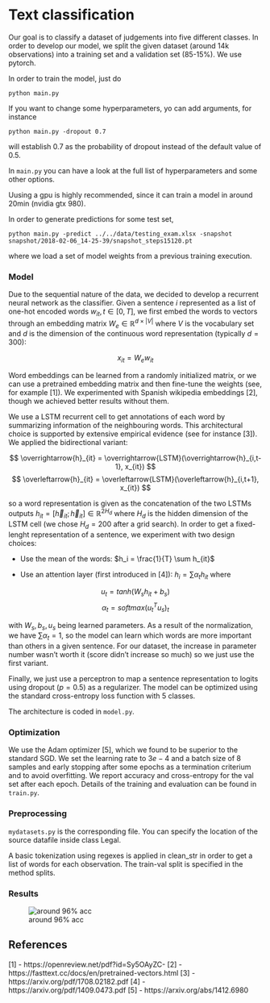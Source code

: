 
# Text classification

Our goal is to classify a dataset of judgements into five different classes. In order to develop our model, we split the given dataset (around 14k observations) into a training set and a validation set (85-15%). We use pytorch.

In order to train the model, just do

```python main.py```

If you want to change some hyperparameters, yo can add arguments, for instance

```python main.py -dropout 0.7```

will establish 0.7 as the probability of dropout instead of the default value of 0.5.

In ```main.py``` you can have a look at the full list of hyperparameters and some other options.

Uusing a gpu is highly recommended, since it can train a model in around 20min (nvidia gtx 980).

In order to generate predictions for some test set,

```python main.py -predict ../../data/testing_exam.xlsx -snapshot snapshot/2018-02-06_14-25-39/snapshot_steps15120.pt```

where we load a set of model weights from a previous training execution.

### Model

Due to the sequential nature of the data, we decided to develop a recurrent neural network as the classifier.
Given a sentence $i$ represented as a list of one-hot encoded words $w_{it}, t \in \left[0, T \right]$, we first embed the words to vectors through an embedding matrix $W_e \in \mathbb{R}^{d\times|V|}$ where $V$ is the vocabulary set and $d$ is the dimension of the continuous word representation (typically $d=300$):

$$
  x_{it} = W_e w_{it}
$$


Word embeddings can be learned from a randomly initialized matrix, or we can use a pretrained embedding matrix and then fine-tune the weights (see, for example [1]). We experimented with Spanish wikipedia embeddings [2], though we achieved better results without them.

We use a LSTM recurrent cell to get annotations of each word by summarizing information of the neighbouring words. This architectural choice is supported by extensive empirical evidence (see for instance [3]). We applied the bidirectional variant:

$$
  \overrightarrow{h}_{it} = \overrightarrow{LSTM}(\overrightarrow{h}_{i,t-1}, x_{it})
$$
$$
  \overleftarrow{h}_{it} = \overleftarrow{LSTM}(\overleftarrow{h}_{i,t+1}, x_{it})
$$

so a word representation is given as the concatenation of the two LSTMs outputs $h_{it} = \left[ \overleftarrow{h}_{it}; \overrightarrow{h}_{it} \right] \in \mathbb{R}^{2H_d}$ where $H_d$ is the hidden dimension of the LSTM cell (we chose $H_d = 200$ after a grid search). In order to get a fixed-lenght representation of a sentence, we experiment with two design choices:

* Use the mean of the words: $h_i = \frac{1}{T} \sum h_{it}$

* Use an attention layer (first introduced in [4]): $h_i = \sum \alpha_t h_{it}$ where

$$
u_t = tanh(W_s h_{it} + b_s)
$$
$$
\alpha_t = softmax(u_t^T u_s)_t
$$

with $W_s, b_s, u_s$ being learned parameters. As a result of the normalization, we have $\sum \alpha_t = 1$, so the model can learn which words are more important than others in a given sentence. For our dataset, the increase in parameter number wasn't worth it (score didn't increase so much) so we just use the first variant.

Finally, we just use a perceptron to map a sentence representation to logits using dropout ($p=0.5$) as a regularizer. The model can be optimized using the standard cross-entropy loss function with 5 classes.

The architecture is coded in ```model.py```.

### Optimization

We use the Adam optimizer [5], which we found to be superior to the standard SGD. We set the learning rate to $3e-4$ and a batch size of 8 samples and early stopping after some epochs as a termination criterium and to avoid overfitting. We report accuracy and cross-entropy for the val set after each epoch. Details of the training and evaluation can be found in ```train.py```.

### Preprocessing

```mydatasets.py``` is the corresponding file. You can specify the location of the source datafile inside class Legal.

A basic tokenization using regexes is applied in clean_str in order to get a list of words for each observation. The train-val split is specified in the method splits.


### Results

![around 96% acc](src/lstm/res.png)





## References

[1] - https://openreview.net/pdf?id=Sy5OAyZC-
[2] - https://fasttext.cc/docs/en/pretrained-vectors.html
[3] - https://arxiv.org/pdf/1708.02182.pdf
[4] - https://arxiv.org/pdf/1409.0473.pdf
[5] - https://arxiv.org/abs/1412.6980
